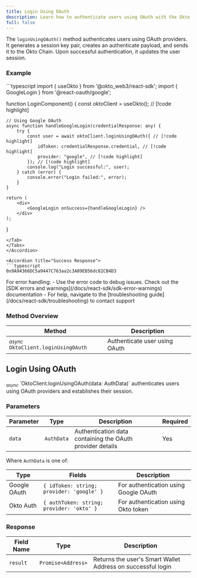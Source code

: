 ```yaml
---
title: Login Using OAuth
description: Learn how to authenticate users using OAuth with the Okto SDK.
full: false
---
```



<AIMarkdownComponent isIndex={false} />

The `loginUsingOAuth()` method authenticates users using OAuth providers. It generates a session key pair, creates an authenticate payload, and sends it to the Okto Chain. Upon successful authentication, it updates the user session.

### Example

<Accordions defaultValue="Usage">
<Accordion title="Usage">
<Tabs items={['TypeScript']}>
<Tab value="TypeScript">
```typescript
import { useOkto } from '@okto_web3/react-sdk';
import { GoogleLogin } from '@react-oauth/google';

function LoginComponent() {
const oktoClient = useOkto(); // [!code highlight]

    // Using Google OAuth
    async function handleGoogleLogin(credentialResponse: any) {
        try {
            const user = await oktoClient.loginUsingOAuth({ // [!code highlight]
                idToken: credentialResponse.credential, // [!code highlight]
                provider: "google", // [!code highlight]
            }); // [!code highlight]
            console.log("Login successful:", user);
        } catch (error) {
            console.error("Login failed:", error);
        }
    }

    return (
        <div>
            <GoogleLogin onSuccess={handleGoogleLogin} />
        </div>
    );

}

````
</Tab>
</Tabs>
</Accordion>

<Accordion title="Success Response">
```typescript
0x9A94366DC5a9447C763aa2c3A09EB56dc82CB4D3
````

</Accordion>
</Accordions>

<Callout title="Note" type="info">
  For error handling: - Use the error code to debug issues. Check out the [SDK
  errors and warnings](/docs/react-sdk/sdk-error-warnings) documentation - For
  help, navigate to the [troubleshooting guide](/docs/react-sdk/troubleshooting)
  to contact support
</Callout>

### Method Overview

| Method                                               | Description                   |
| ---------------------------------------------------- | ----------------------------- |
| <sub><i>async</i></sub> `OktoClient.loginUsingOAuth` | Authenticate user using OAuth |

<div className="method-box">

## Login Using OAuth

<sub>
  <i>async</i>
</sub>
`OktoClient.loginUsingOAuth(data: AuthData)` authenticates users using OAuth
providers and establishes their session.

### Parameters

| Parameter | Type       | Description                                               | Required |
| --------- | ---------- | --------------------------------------------------------- | -------- |
| `data`    | `AuthData` | Authentication data containing the OAuth provider details | Yes      |

Where `AuthData` is one of:

| Type         | Fields                                    | Description                           |
| ------------ | ----------------------------------------- | ------------------------------------- |
| Google OAuth | `{ idToken: string; provider: 'google' }` | For authentication using Google OAuth |
| Okto Auth    | `{ authToken: string; provider: 'okto' }` | For authentication using Okto token   |

### Response

<Callout title="Success Response">

| Field Name | Type               | Description                                                 |
| ---------- | ------------------ | ----------------------------------------------------------- |
| `result`   | `Promise<Address>` | Returns the user's Smart Wallet Address on successful login |

</Callout>

</div>
